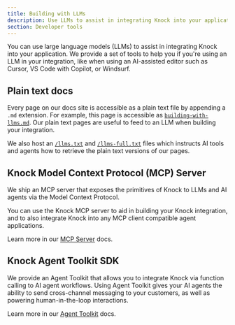 ```yaml
---
title: Building with LLMs
description: Use LLMs to assist in integrating Knock into your application.
section: Developer tools
---
```


You can use large language models (LLMs) to assist in integrating Knock into your application. We provide a set of tools to help you if you're using an LLM in your integration, like when using an AI-assisted editor such as Cursor, VS Code with Copilot, or Windsurf.

## Plain text docs

Every page on our docs site is accessible as a plain text file by appending a `.md` extension. For example, this page is accessible as [`building-with-llms.md`](/developer-tools/building-with-llms.md). Our plain text pages are useful to feed to an LLM when building your integration.

We also host an [`/llms.txt`](https://docs.knock.app/llms.txt) and [`/llms-full.txt`](https://docs.knock.app/llms-full.txt) files which instructs AI tools and agents how to retrieve the plain text versions of our pages.

## Knock Model Context Protocol (MCP) Server

We ship an MCP server that exposes the primitives of Knock to LLMs and AI agents via the Model Context Protocol.

You can use the Knock MCP server to aid in building your Knock integration, and to also integrate Knock into any MCP client compatible agent applications.

Learn more in our [MCP Server](/developer-tools/mcp-server) docs.

## Knock Agent Toolkit SDK

We provide an Agent Toolkit that allows you to integrate Knock via function calling to AI agent workflows. Using Agent Toolkit gives your AI agents the ability to send cross-channel messaging to your customers, as well as powering human-in-the-loop interactions.

Learn more in our [Agent Toolkit](/developer-tools/agent-toolkit/overview) docs.
